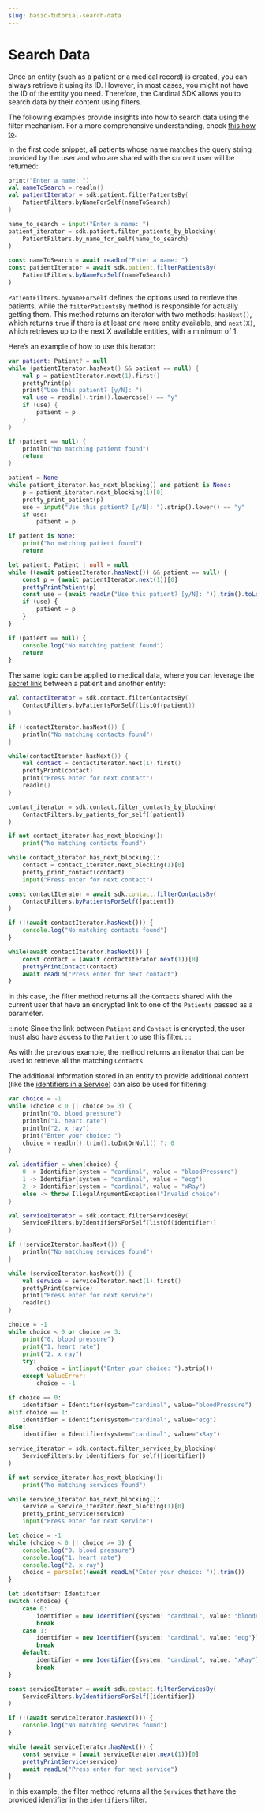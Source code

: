```yaml
---
slug: basic-tutorial-search-data
---
```



# Search Data

Once an entity (such as a patient or a medical record) is created, you can always retrieve it using its ID.
However, in most cases, you might not have the ID of the entity you need. Therefore, the Cardinal SDK allows you to search
data by their content using filters.

The following examples provide insights into how to search data using the filter mechanism. For a more comprehensive
understanding, check [this how to](/how-to/querying-data).

In the first code snippet, all patients whose name matches the query string provided by the user and who are shared
with the current user will be returned:

<LanguageTabs>
<TabItem value="kotlin">

```kotlin
print("Enter a name: ")
val nameToSearch = readln()
val patientIterator = sdk.patient.filterPatientsBy(
	PatientFilters.byNameForSelf(nameToSearch)
)
```

</TabItem>
<TabItem value="python">

```python
name_to_search = input("Enter a name: ")
patient_iterator = sdk.patient.filter_patients_by_blocking(
	PatientFilters.by_name_for_self(name_to_search)
)
```

</TabItem>
<TabItem value="typescript">

```typescript
const nameToSearch = await readLn("Enter a name: ")
const patientIterator = await sdk.patient.filterPatientsBy(
	PatientFilters.byNameForSelf(nameToSearch)
)
```

</TabItem>
</LanguageTabs>

`PatientFilters.byNameForSelf` defines the options used to retrieve the patients, while the `filterPatientsBy` method
is responsible for actually getting them. This method returns an iterator with two methods: `hasNext()`, which returns
`true` if there is at least one more entity available, and `next(X)`, which retrieves up to the next X available
entities, with a minimum of 1.

Here’s an example of how to use this iterator:

<LanguageTabs>
<TabItem value="kotlin">

```kotlin
var patient: Patient? = null
while (patientIterator.hasNext() && patient == null) {
	val p = patientIterator.next(1).first()
	prettyPrint(p)
	print("Use this patient? [y/N]: ")
	val use = readln().trim().lowercase() == "y"
	if (use) {
		patient = p
	}
}

if (patient == null) {
	println("No matching patient found")
	return
}
```

</TabItem>
<TabItem value="python">

```python
patient = None
while patient_iterator.has_next_blocking() and patient is None:
	p = patient_iterator.next_blocking(1)[0]
	pretty_print_patient(p)
	use = input("Use this patient? [y/N]: ").strip().lower() == "y"
	if use:
		patient = p

if patient is None:
	print("No matching patient found")
	return
```

</TabItem>
<TabItem value="typescript">

```typescript
let patient: Patient | null = null
while ((await patientIterator.hasNext()) && patient == null) {
	const p = (await patientIterator.next(1))[0]
	prettyPrintPatient(p)
	const use = (await readLn("Use this patient? [y/N]: ")).trim().toLowerCase() === "y"
	if (use) {
		patient = p
	}
}

if (patient == null) {
	console.log("No matching patient found")
	return
}
```

</TabItem>
</LanguageTabs>

The same logic can be applied to medical data, where you can leverage the
[secret link](/tutorial/basic/modules/basic-tutorial-create-medical-data#initiating-a-medical-examination) between
a patient and another entity:

<LanguageTabs>
<TabItem value="kotlin">

```kotlin
val contactIterator = sdk.contact.filterContactsBy(
	ContactFilters.byPatientsForSelf(listOf(patient))
)

if (!contactIterator.hasNext()) {
	println("No matching contacts found")
}

while(contactIterator.hasNext()) {
	val contact = contactIterator.next(1).first()
	prettyPrint(contact)
	print("Press enter for next contact")
	readln()
}
```

</TabItem>
<TabItem value="python">

```python
contact_iterator = sdk.contact.filter_contacts_by_blocking(
	ContactFilters.by_patients_for_self([patient])
)

if not contact_iterator.has_next_blocking():
	print("No matching contacts found")

while contact_iterator.has_next_blocking():
	contact = contact_iterator.next_blocking(1)[0]
	pretty_print_contact(contact)
	input("Press enter for next contact")
```

</TabItem>
<TabItem value="typescript">

```typescript
const contactIterator = await sdk.contact.filterContactsBy(
	ContactFilters.byPatientsForSelf([patient])
)

if (!(await contactIterator.hasNext())) {
	console.log("No matching contacts found")
}

while(await contactIterator.hasNext()) {
	const contact = (await contactIterator.next(1))[0]
	prettyPrintContact(contact)
	await readLn("Press enter for next contact")
}
```

</TabItem>
</LanguageTabs>

In this case, the filter method returns all the `Contacts` shared with the current user that have an encrypted link to
one of the `Patients` passed as a parameter.

:::note
Since the link between `Patient` and `Contact` is encrypted, the user must also have access to the `Patient` to use this filter.
:::

As with the previous example, the method returns an iterator that can be used to retrieve all the matching `Contacts`.

The additional information stored in an entity to provide additional context (like the
[identifiers in a Service](/tutorial/basic/modules/basic-tutorial-create-medical-data#creating-scalar-medical-data-blood-pressure))
can also be used for filtering:

<LanguageTabs>
<TabItem value="kotlin">

```kotlin
var choice = -1
while (choice < 0 || choice >= 3) {
	println("0. blood pressure")
	println("1. heart rate")
	println("2. x ray")
	print("Enter your choice: ")
	choice = readln().trim().toIntOrNull() ?: 0
}

val identifier = when(choice) {
	0 -> Identifier(system = "cardinal", value = "bloodPressure")
	1 -> Identifier(system = "cardinal", value = "ecg")
	2 -> Identifier(system = "cardinal", value = "xRay")
	else -> throw IllegalArgumentException("Invalid choice")
}

val serviceIterator = sdk.contact.filterServicesBy(
	ServiceFilters.byIdentifiersForSelf(listOf(identifier))
)

if (!serviceIterator.hasNext()) {
	println("No matching services found")
}

while (serviceIterator.hasNext()) {
	val service = serviceIterator.next(1).first()
	prettyPrint(service)
	print("Press enter for next service")
	readln()
}
```

</TabItem>
<TabItem value="python">

```python
choice = -1
while choice < 0 or choice >= 3:
	print("0. blood pressure")
	print("1. heart rate")
	print("2. x ray")
	try:
		choice = int(input("Enter your choice: ").strip())
	except ValueError:
		choice = -1

if choice == 0:
	identifier = Identifier(system="cardinal", value="bloodPressure")
elif choice == 1:
	identifier = Identifier(system="cardinal", value="ecg")
else:
	identifier = Identifier(system="cardinal", value="xRay")

service_iterator = sdk.contact.filter_services_by_blocking(
	ServiceFilters.by_identifiers_for_self([identifier])
)

if not service_iterator.has_next_blocking():
	print("No matching services found")

while service_iterator.has_next_blocking():
	service = service_iterator.next_blocking(1)[0]
	pretty_print_service(service)
	input("Press enter for next service")
```

</TabItem>
<TabItem value="typescript">

```typescript
let choice = -1
while (choice < 0 || choice >= 3) {
	console.log("0. blood pressure")
	console.log("1. heart rate")
	console.log("2. x ray")
	choice = parseInt((await readLn("Enter your choice: ")).trim())
}

let identifier: Identifier
switch (choice) {
	case 0:
		identifier = new Identifier({system: "cardinal", value: "bloodPressure"})
		break
	case 1:
		identifier = new Identifier({system: "cardinal", value: "ecg"})
		break
	default:
		identifier = new Identifier({system: "cardinal", value: "xRay"})
		break
}

const serviceIterator = await sdk.contact.filterServicesBy(
	ServiceFilters.byIdentifiersForSelf([identifier])
)

if (!(await serviceIterator.hasNext())) {
	console.log("No matching services found")
}

while (await serviceIterator.hasNext()) {
	const service = (await serviceIterator.next(1))[0]
	prettyPrintService(service)
	await readLn("Press enter for next service")
}
```

</TabItem>
</LanguageTabs>

In this example, the filter method returns all the `Services` that have the provided identifier in the `identifiers` filter.
